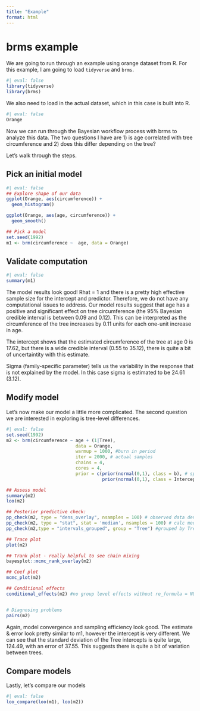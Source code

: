 ```yaml
---
title: "Example"
format: html
---
```


# brms example

We are going to run through an example using orange dataset from R. For this example, I am going to load `tidyverse` and `brms`. 

```r
#| eval: false
library(tidyverse)
library(brms)
```

We also need to load in the actual dataset, which in this case is built into R. 

```r
#| eval: false
Orange
```

Now we can run through the Bayesian workflow process with brms to analyze this data. The two questions I have are 1) is age correlated with tree circumference and 2) does this differ depending on the tree? 

Let's walk through the steps. 

## Pick an initial model 

```r
#| eval: false
## Explore shape of our data 
ggplot(Orange, aes(circumference)) + 
  geom_histogram()

ggplot(Orange, aes(age, circumference)) + 
  geom_smooth()

## Pick a model 
set.seed(1992)
m1 <- brm(circumference ~  age, data = Orange) 
```

## Validate computation

```r
#| eval: false
summary(m1)
```

The model results look good! Rhat = 1 and there is a pretty high effective sample size for the intercept and predictor. Therefore, we do not have any computational issues to address. Our model results suggest that age has a positive and significant effect on tree circumference (the 95% Bayesian credible interval is between 0.09 and 0.12). This can be interpreted as the  circumference of the tree increases by 0.11 units for each one-unit increase in age. 

The intercept shows that the estimated circumference of the tree at age 0 is 17.62, but there is a wide credible interval (0.55 to 35.12), there is quite a bit of uncertaintity with this estimate.

Sigma (family-specific parameter) tells us the variability in the response that is not explained by the model. In this case sigma is estimated to be 24.61 (3.12). 

## Modify model
Let's now make our model a little more complicated. The second question we are interested in exploring is tree-level differences. 

```r
#| eval: false
set.seed(1992)
m2 <- brm(circumference ~ age + (1|Tree), 
                          data = Orange,
                          warmup = 1000, #burn in period
                          iter = 2000, # actual samples
                          chains = 4,
                          cores = 4,
                          prior = c(prior(normal(0,1), class = b), # specify your mean and variance, weakly informative prior
                                    prior(normal(0,1), class = Intercept)))

## Assess model 
summary(m2)
loo(m2) 

## Posterior predictive check: 
pp_check(m2, type = "dens_overlay", nsamples = 100) # observed data density and the posterior predictive distribution, nsamples is how many samples from the posterior distribution
pp_check(m2, type = "stat", stat = 'median', nsamples = 100) # calc median of the posterior predictive distribution
pp_check(m2,type = "intervals_grouped", group = "Tree") #grouped by Tree

## Trace plot
plot(m2)

## Trank plot - really helpful to see chain mixing
bayesplot::mcmc_rank_overlay(m2)

## Coef plot
mcmc_plot(m2) 

## Conditional effects
conditional_effects(m2) #no group level effects without re_formula = NULL 


# Diagnosing problems
pairs(m2)
```

Again, model convergence and sampling efficiency look good. The estimate & error look pretty similar to m1, however the intercept is very different. We can see that the standard deviation of the Tree intercepts is quite large, 124.49, with an error of 37.55. This suggests there is quite a bit of variation between trees. 

## Compare models
Lastly, let's compare our models 

```r
#| eval: false
loo_compare(loo(m1), loo(m2))
```
